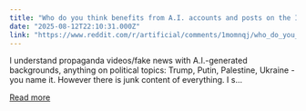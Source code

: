 ```yaml
---
title: "Who do you think benefits from A.I. accounts and posts on the Internet?"
date: "2025-08-12T22:10:31.000Z"
link: "https://www.reddit.com/r/artificial/comments/1momnqj/who_do_you_think_benefits_from_ai_accounts_and/"
---
```


I understand propaganda videos/fake news with A.I.-generated backgrounds, anything on political topics: Trump, Putin, Palestine, Ukraine - you name it. However there is junk content of everything. I s...

[Read more](https://www.reddit.com/r/artificial/comments/1momnqj/who_do_you_think_benefits_from_ai_accounts_and/)

